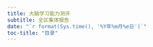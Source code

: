 ```yaml
---
title: 大脑学习能力测评
subtitle: 全区集体报告
date: "`r format(Sys.time(), '%Y年%m月%e日')`"
toc-title: "目录"
---
```

